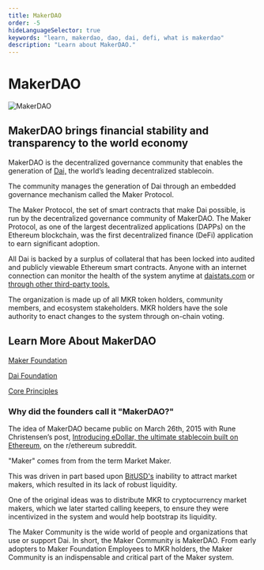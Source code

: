 ```yaml
---
title: MakerDAO
order: -5
hideLanguageSelector: true
keywords: "learn, makerdao, dao, dai, defi, what is makerdao"
description: "Learn about MakerDAO."
---
```


# MakerDAO

<InfoBlock>

![MakerDAO](/images/illustrations/Astro-4.png)

<Box>


## MakerDAO brings financial stability and transparency to the world economy 

</Box>

</InfoBlock>




MakerDAO is the decentralized governance community that enables the generation of [Dai,](https://community-development.makerdao.com/makerdao-mcd-faqs/faqs/dai) the world’s leading decentralized stablecoin.
 
The community manages the generation of Dai through an embedded governance mechanism called the Maker Protocol.

The Maker Protocol, the set of smart contracts that make Dai possible, is run by the decentralized governance community of MakerDAO. The Maker Protocol, as one of the largest decentralized applications (DAPPs) on the Ethereum blockchain, was the first decentralized finance (DeFi) application to earn significant adoption.

All Dai is backed by a surplus of collateral that has been locked into audited and publicly viewable Ethereum smart contracts. Anyone with an internet connection can monitor the health of the system anytime at [daistats.com](https://daistats.com/) or [through other third-party tools.](https://awesome.makerdao.com/#watch-dai)


The organization is made up of all MKR token holders, community members, and ecosystem stakeholders. MKR holders have the sole authority to enact changes to the system through on-chain voting.


## Learn More About MakerDAO

<List>

[Maker Foundation](/mkr-101.mdx/)

[Dai Foundation](/dai-foundation.mdx/)

[Core Principles](/core-principles.mdx/)

</List>

### Why did the founders call it "MakerDAO?"

The idea of MakerDAO became public on March 26th, 2015 with Rune Christensen’s post, [Introducing eDollar, the ultimate stablecoin built on Ethereum](reddit.com/r/ethereum/comments/30f98i/introducing_edollar_the_ultimate_stablecoin_built/), on the r/ethereum subreddit.

"Maker" comes from from the term Market Maker. 

This was driven in part based upon [BitUSD's](https://web.archive.org/web/20200426202839/https://bitshares.org/technology/price-stable-cryptocurrencies/) inability to attract market makers, which resulted in its lack of robust liquidity. 

One of the original ideas was to distribute MKR to cryptocurrency market makers, which we later started calling keepers, to ensure they were incentivized in the system and would help bootstrap its liquidity.

The Maker Community is the wide world of people and organizations that use or support Dai. In short, the Maker Community is MakerDAO. From early adopters to Maker Foundation Employees to MKR holders, the Maker Community is an indispensable and critical part of the Maker system.

